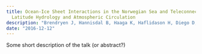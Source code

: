 ---
title: Ocean-Ice Sheet Interactions in the Norwegian Sea and Teleconnections to Low
  Latitude Hydrology and Atmospheric Circulation
description: "Brendryen J, Hannisdal B, Haaga K, Haflidason H, Diego D, Grasmo KJ, Sejrup HP, Edwards RL, Cheng H, Kelly MJ, LU Y. Fall Meeting American Geophysical Union; 2016-12-12 - 2016-12-16"
date: "2016-12-12"
---

Some short description of the talk (or abstract?)